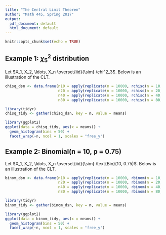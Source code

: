 ```yaml
---
title: "The Central Limit Theorem"
author: "Math 445, Spring 2017"
output:
  pdf_document: default
  html_document: default
---
```


```r
knitr::opts_chunk$set(echo = TRUE)
```

## Example 1: $\chi^2_{5}$ distribution

Let $X_1, X_2, \ldots, X_n \overset{iid}{\sim} \chi^2_3$. Below is an illustration of the CLT.

```r
chisq_dsn <- data.frame(n10 = apply(replicate(n = 10000, rchisq(n = 10, df = 3)), 2, mean),
                        n20 = apply(replicate(n = 10000, rchisq(n = 20, df = 3)), 2, mean),
                        n40 = apply(replicate(n = 10000, rchisq(n = 40, df = 3)), 2, mean),
                        n80 = apply(replicate(n = 10000, rchisq(n = 80, df = 3)), 2, mean))

library(tidyr)
chisq_tidy <- gather(chisq_dsn, key = n, value = means)

library(ggplot2)
ggplot(data = chisq_tidy, aes(x = means)) +
  geom_histogram(bins = 50) +
  facet_wrap(~n, ncol = 1, scales = "free_y")
```


## Example 2: Binomial(n = 10, p = 0.75)

Let $X_1, X_2, \ldots, X_n \overset{iid}{\sim} \text{Bin}(10, 0.75)$. Below is an illustration of the CLT.


```r
binom_dsn <- data.frame(n10 = apply(replicate(n = 10000, rbinom(n = 10, size = 10, p = 0.75)), 2, mean),
                        n20 = apply(replicate(n = 10000, rbinom(n = 20, size = 10, p = 0.75)), 2, mean),
                        n40 = apply(replicate(n = 10000, rbinom(n = 40, size = 10, p = 0.75)), 2, mean),
                        n80 = apply(replicate(n = 10000, rbinom(n = 80, size = 10, p = 0.75)), 2, mean))

library(tidyr)
binom_tidy <- gather(binom_dsn, key = n, value = means)

library(ggplot2)
ggplot(data = binom_tidy, aes(x = means)) +
  geom_histogram(bins = 50) +
  facet_wrap(~n, ncol = 1, scales = "free_y")
```

